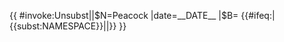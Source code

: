 {{ {{{|safesubst:}}}#invoke:Unsubst||$N=Peacock |date=__DATE__ |$B=
<!--{{Peacock}} begin-->{{#ifeq:{{NAMESPACE}}|{{<includeonly>subst:</includeonly>NAMESPACE}}|<includeonly>[[Category:Pages with incorrectly substituted templates|{{PAGENAME}}]]</includeonly>|}}{{Ambox
| name  = Peacock
| type  = content
| class = ambox-peacock
| issue = 本{{{1|條目}}}帶有過多'''[[Wikipedia:不要華而不實|宣傳主題的主觀意見]]的字眼而缺乏與之平衡的真實資料'''。
| fix   = 請移除或替代主觀意見之字眼，並加入有事實的根據以強調其重要性。
| date  = {{{date|}}}
| time  = {{{time|}}}
| cat   = 中立性有争议的作品
| all   = 拒绝当选首页新条目推荐栏目的条目
| all2   = 含有自我宣傳內容的作品
}}
}}<noinclude>

{{Documentation}}
<!-- Add categories and interwikis to the /doc subpage, please, not here! --></noinclude>